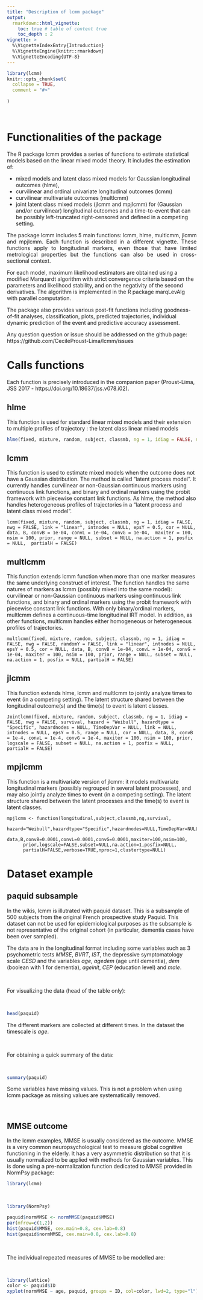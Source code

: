 ```yaml
---
title: "Description of lcmm package"
output: 
  rmarkdown::html_vignette:
    toc: true # table of content true
    toc_depth : 2  
vignette: >
  %\VignetteIndexEntry{Introduction}
  %\VignetteEngine{knitr::rmarkdown}
  %\VignetteEncoding{UTF-8}
---
```





```r
library(lcmm)
knitr::opts_chunk$set(
  collapse = TRUE,
  comment = "#>"
  
)
```
&nbsp;

# Functionalities of the package  

<p align="justify"> The R package lcmm provides a series of functions to estimate statistical models based on the linear mixed model theory. It includes the estimation of:

- mixed models and latent class mixed models for Gaussian longitudinal outcomes (hlme),
- curvilinear and ordinal univariate longitudinal outcomes (lcmm)
- curvilinear multivariate outcomes (multlcmm)
- joint latent class mixed models (jlcmm and mpjlcmm) for (Gaussian and/or curvilinear) longitudinal outcomes and a time-to-event that can be possibly left-truncated right-censored and defined in a competing setting. 


<p align="justify">The package lcmm includes 5 main functions: lcmm, hlme, multlcmm, jlcmm and mpjlcmm. Each function is described in a different vignette. These functions apply to longitudinal markers, even those that have limited metrological properties but the functions can also be used in cross-sectional context.</p>


For each model, maximum likelihood estimators are obtained using a modified Marquardt algorithm with strict convergence criteria based on the parameters and likelihood stability, and on the negativity of the second derivatives. The algorithm is implemented in the R package marqLevAlg with parallel computation. </p>

The package also provides various post-fit functions including goodness-of-fit analyses, classification, plots, predicted trajectories, individual dynamic prediction of the event and predictive accuracy assessment. </p>

Any question question or issue should be addressed on the github page: https://github.com/CecileProust-Lima/lcmm/issues </p>


# Calls functions

Each function is precisely introduced in the companion paper (Proust-Lima, JSS 2017 - https://doi.org/10.18637/jss.v078.i02).

## hlme

This function is used for standard linear mixed models and their extension to multiple profiles of trajectory : the latent class linear mixed models 

```r
hlme(fixed, mixture, random, subject, classmb, ng = 1, idiag = FALSE, nwg = FALSE, cor = NULL, data, B, convB = 0.0001, convL = 0.0001, convG = 0.0001, prior, maxiter = 500, subset = NULL, na.action = 1, posfix = NULL)
```


## lcmm 

This function is used to estimate mixed models when the outcome does not have a Gaussian distribution. The method is called "latent process model". It currently handles curvilinear or non-Gaussian continuous markers using continuous link functions, and binary and ordinal markers using the probit framework with piecewise constant link functions. As hlme, the method also handles heterogeneous profiles of trajectories in a "latent process and latent class mixed model". 

```
lcmm(fixed, mixture, random, subject, classmb, ng = 1, idiag = FALSE, nwg = FALSE, link = "linear", intnodes = NULL, epsY = 0.5, cor = NULL, data, B, convB = 1e-04, convL = 1e-04, convG = 1e-04,  maxiter = 100, nsim = 100, prior, range = NULL, subset = NULL, na.action = 1, posfix = NULL,  partialH = FALSE)
``` 

## multlcmm

This function extends lcmm function when more than one marker measures the same underlying construct of interest. The function handles the same natures of markers as lcmm (possibly mixed into the same model): curvilinear or non-Gaussian continuous markers using continuous link functions, and binary and ordinal markers using the probit framework with piecewise constant link functions. With only binary/ordinal markers, multlcmm defines a continuous-time longitudinal IRT model. In addition, as other functions, multlcmm handles either homogeneous or heterogeneous profiles of trajectories.

```
multlcmm(fixed, mixture, random, subject, classmb, ng = 1, idiag = FALSE, nwg = FALSE, randomY = FALSE, link = "linear", intnodes = NULL, epsY = 0.5, cor = NULL, data, B, convB = 1e-04, convL = 1e-04, convG = 1e-04, maxiter = 100, nsim = 100, prior, range = NULL, subset = NULL, na.action = 1, posfix = NULL, partialH = FALSE)
``` 


## jlcmm 

This function extends hlme, lcmm and multlcmm to jointly analyze times to event (in a competing setting). The latent structure shared between the longitudinal outcome(s) and the time(s) to event is latent classes. 

```
Jointlcmm(fixed, mixture, random, subject, classmb, ng = 1, idiag = FALSE, nwg = FALSE, survival, hazard = "Weibull", hazardtype = "Specific", hazardnodes = NULL, TimeDepVar = NULL, link = NULL, intnodes = NULL, epsY = 0.5, range = NULL, cor = NULL, data, B, convB = 1e-4, convL = 1e-4, convG = 1e-4, maxiter = 100, nsim = 100, prior, logscale = FALSE, subset = NULL, na.action = 1, posfix = NULL, partialH = FALSE)
``` 



## mpjlcmm 

This function is a multivariate version of jlcmm: it models multivariate longitudinal markers (possibly regrouped in several latent processes), and may also jointly analyze times to event (in a competing setting). The latent structure shared between the latent processes and the time(s) to event is latent classes. 

```
mpjlcmm <- function(longitudinal,subject,classmb,ng,survival,
      hazard="Weibull",hazardtype="Specific",hazardnodes=NULL,TimeDepVar=NULL,
      data,B,convB=0.0001,convL=0.0001,convG=0.0001,maxiter=100,nsim=100,
      prior,logscale=FALSE,subset=NULL,na.action=1,posfix=NULL,
      partialH=FALSE,verbose=TRUE,nproc=1,clustertype=NULL)
``` 

# Dataset example

## paquid subsample

<p align="justify">

In the wikis, lcmm is illutrated with paquid dataset. This is a subsample of 500 subjects from the original French prospective study Paquid. This dataset can not be used for epidemiological purposes as the subsample is not representative of the original cohort (in particular, dementia cases have been over sampled).  

The data are in the longitudinal format including some variables such as 3 psychometric tests $MMSE$, $BVRT$, $IST$, the depressive symptomatology scale $CESD$ and the variables $age$, $agedem$ (age until dementia), $dem$ (boolean with 1 for dementia), $ageinit$, $CEP$ (education level) and $male$.</p>

&nbsp;

For visualizing the data (head of the table only):

&nbsp;

```r
head(paquid)
```

The different markers are collected at different times. In the dataset the timescale is $age$.

&nbsp;

For obtaining a quick summary of the data:

&nbsp;

```r
summary(paquid)
```

Some variables have missing values. This is not a problem when using lcmm package as missing values are systematically removed. 

&nbsp;

## MMSE outcome

In the lcmm examples, MMSE is usually considered as the outcome. MMSE is a very common neuropsychological test to measure global cognitive functioning in the elderly. It has a very asymmetric distribution so that it is usually normalized to be applied with methods for Gaussian variables. This is done using a pre-normalization function dedicated to MMSE provided in NormPsy package:   


```r
library(lcmm)
```

&nbsp;

```r
library(NormPsy)
``` 

```r
paquid$normMMSE <- normMMSE(paquid$MMSE)
par(mfrow=c(1,2))
hist(paquid$MMSE, cex.main=0.8, cex.lab=0.8)
hist(paquid$normMMSE, cex.main=0.8, cex.lab=0.8)
```

&nbsp;

The individual repeated measures of MMSE to be modelled are:

&nbsp;

```r
library(lattice)
color <- paquid$ID
xyplot(normMMSE ~ age, paquid, groups = ID, col=color, lwd=2, type="l")
```

&nbsp;


